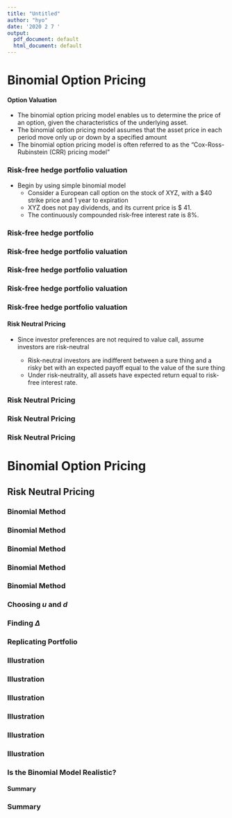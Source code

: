 ---
title: "Untitled"
author: "hyo"
date: '2020 2 7 '
output:
  pdf_document: default
  html_document: default
---

# Binomial Option Pricing

#### Option Valuation
* The binomial option pricing model enables us to determine the price of an option, given the characteristics of the underlying asset.
* The binomial option pricing model assumes that the asset price in each period move only up or down by a specified amount
* The binomial option pricing model is often referred to as the "Cox-Ross-Rubinstein (CRR) pricing model"

### Risk-free hedge portfolio valuation

* Begin by using simple binomial model 
  + Consider a European call option on the stock of XYZ, with a \$40 strike price and 1 year to expiration
  + XYZ does not pay dividends, and its current price is \$ 41.
  + The continuously compounded risk-free interest rate is 8\%.

### Risk-free hedge portfolio 
\begin{itemize}
\item Stock price in 1 year will be \$60 or \$30. 
\begin{center}
\begin{tabular*}{0.5\textwidth}{ccc}
      &  $ \nearrow$     &  \$ 60  \\
 \$ 41  &       &  \\
      &  $ \searrow$     &  \$ 30  \\
\end{tabular*}%
\end{center}
\end{itemize}



### Risk-free hedge portfolio valuation

\begin{itemize}
\item Call values at expiration are known. 
\begin{center}
\begin{tabular*}{0.5 \textwidth}{ccc}
      &  $ \nearrow$     &  \$ 20  \\
 $c$  &       &  \\
      &  $ \searrow$     &  \$ 0  \\
\end{tabular*}%
\end{center}

\item Form portfolio by buying $\Delta$ units of asset and selling 1 unit of 1-year call options at price $c$
\begin{center}
\begin{tabular*}{0.5 \textwidth}{ccc}
      &  $ \nearrow$     &  \$ $\Delta 60 - 20$  \\
 $\Delta 41- c$  &       &  \\
      &  $ \searrow$     &  \$ $\Delta 30$  \\
\end{tabular*}%
\end{center}
\end{itemize}


### Risk-free hedge portfolio valuation
\begin{itemize}
\item Set terminal values equal to one another (thereby creating risk-free hedge) and solve for $\Delta$.
\begin{eqnarray*}
\Delta 60 - 20 & = & \Delta 30 \\
\Rightarrow \Delta & = & \frac{2}{3} 
\end{eqnarray*}
\item The value $2/3 $ is the \textit{delta} ($\Delta$) of the option: the number of shares that replicates the option payoff. 
\end{itemize}


### Risk-free hedge portfolio valuation
\begin{itemize}
\item Substitute into binomial lattice.
\begin{center}
\begin{tabular*}{ 0.5 \textwidth}{ccc}
      &  $ \nearrow$     &  \$ $60 (2/3) - 20$  \\
 $41 (2/3)- c$  &       &  \\
      &  $ \searrow$     &  \$ $30 (2/3)$  \\
\end{tabular*}%
\end{center}
\item Portfolio is risk-free because its terminal value (i.e., 20) is invariant to asset price.
\begin{center}
\begin{tabular*}{0.5 \textwidth}{ccc}
      &  $ \nearrow$     &  \$ 20  \\
 $41 (2/3)- c$   &       &  \\
      &  $ \searrow$     &  \$ 20  \\
\end{tabular*}%
\end{center}
\end{itemize}

### Risk-free hedge portfolio valuation
\begin{itemize}
\item  $41 (2/3)- c$ invested in risk-free bonds would also have terminal value of $\$ 20$. 
\item If risk-free rate over 1-year interval is 8\%, no arbitrage implies
\begin{eqnarray*}
41 (2/3)- c & = & 20 e^{-0.08} \\
\Rightarrow c & = & \$ 8.871
\end{eqnarray*}
\end{itemize}

\newpage
#### Risk Neutral Pricing

\begin{itemize}
\item Risk-free hedge portfolio was formed without knowing probabilities.
\item Implies that call value was derived without knowing investor risk/return preferences
\end{itemize}
* Since investor preferences are not required to value call, assume investors are risk-neutral

  + Risk-neutral investors are indifferent between a sure thing and a risky bet with an expected payoff equal to the value of the sure thing
  + Under risk-neutrality, all assets have expected return equal to risk-free interest rate.

### Risk Neutral Pricing
\begin{itemize}
\item To value call under risk-neutrality, need to specify upstate ($p^*$) and downstate probabilities ($1-p^* $).
\begin{center}
\begin{tabular*}{0.5 \textwidth}{ccc}
      &  $ \nearrow_{p^*}$     &  \$ 60  \\
 $41$  &       &  \\
      &  $ \searrow_{1-p^*}$     &  \$ 30  \\
\end{tabular*}%
\end{center}
\item To identify implied risk-neutral probabilities $p^*$, equate expressions for terminal asset price and solve for $p^*$.
\begin{eqnarray*}
41 e^{0.08} & = & 60 p^* + 30 (1- p^*) \\
p^* & = & 48.05\%
\end{eqnarray*}
\end{itemize}

\newpage
### Risk Neutral Pricing
\begin{itemize}
\item With risk-neutral probabilities known, value call using traditional approach (i.e., take PV of expected future value)
\[ c = e^{-r T} E[\tilde{c}_T]\]
\item Call values are known
\[E[\tilde{c}_T] = 20 (0.4805) + 0 (1-0.4805) = 9.61\]
\item Take PV of expected future value
\[c = e^{-0.08} 9.61 = 8.871 \]
\end{itemize}

### Risk Neutral Pricing
\begin{itemize}
\item Two approaches lead to same result.
\begin{itemize}
\item risk-free hedge portfolio valuation
\item risk-neutral valuation
\end{itemize}
\item Since risk-neutral valuation is simplest, use it. 
\end{itemize}


\newpage
# Binomial Option Pricing
## Risk Neutral Pricing

### Binomial Method
\begin{itemize}
\item \underline{Step 1: } Create asset price lattice.
\begin{itemize}
\item Assume underlying asset price has discrete proportional jumps through option's life. 
\item $u (>1)$ is up-step coefficient and $d (< 1)$ is down-step coefficient
\end{itemize}
\begin{center}
\begin{tabular*}{0.5\textwidth}{ccccc}
      &             &       & $\nearrow$      & $uuS$ \\
      & $\nearrow$  & $uS$  & $\searrow$    &  \\
$S$   &             &       &           & $udS$ \\
      & $\searrow$  & $dS$  &  $\nearrow$      &  \\
      &             &       & $\searrow$      & $ddS$ \\
\end{tabular*}%
\end{center}
\end{itemize}

### Binomial Method
\begin{itemize}
\item \underline{Step 2: } Decide on length of time increment $h$. 
\begin{itemize}
\item Setting time increment to one year : $h = 1$
\item Setting time increment to one day : $h = 1/365$
\item Setting time increment to one hour : $h = 1/(365\times 24 )$
\end{itemize}
\begin{center}
\begin{tabular*}{0.5\textwidth}{ccccc}
      &             &       & $\nearrow$      & $uuS$ \\
      & $\nearrow$  & $uS$  & $\searrow$    &  \\
$S$   &             &       &           & $udS$ \\
      & $\searrow$  & $dS$  &  $\nearrow$      &  \\
      &             &       & $\searrow$      & $ddS$ \\
\multicolumn{3}{c}{$\xleftarrow{\hspace*{0.5cm}} h \xrightarrow{\hspace*{0.6cm}}$}   & & \\
\end{tabular*}%
\end{center}
\end{itemize}

\newpage
### Binomial Method
\begin{itemize}
\item \underline{Step 3: } Value option at expiration. 
\begin{itemize}
\item $c_u = \max(uS-K, 0)$ and $c_d = \max(dS-K,0)$
\item $c_{uu}= \max(u^2 S-K, 0), c_{ud} = \max(udS-K,0)$, and $c_{dd} = \max(d^2 S-K, 0)$
\end{itemize}
\begin{center}
\begin{tabular*}{0.5\textwidth}{ccccc}
      &             &       & $\nearrow$      & $c_{uu}$ \\
      & $\nearrow$  & $c_u$  & $\searrow$    &  \\
$c$   &             &       &           & $c_{ud}$ \\
      & $\searrow$  & $c_d$  &  $\nearrow$      &  \\
      &             &       & $\searrow$      & $c_{dd}$ \\
\end{tabular*}%
\end{center}
\end{itemize}

### Binomial Method
\begin{itemize}
\item \underline{Step 4: } Value option one step back in time by taking present value of expected future values. 
\begin{itemize}
\item $c_u = e^{-r h} [p^* c_{uu} + (1-p^*) c_{ud}]$
\item $c_d = e^{-r h} [p^* c_{ud} + (1-p^*) c_{dd}]$
\item $c = e^{-r h} [p^* c_{u} + (1-p^*) c_{d}]$
\end{itemize}
\begin{center}
\begin{tabular*}{0.5\textwidth}{ccccc}
      &             &       & $\nearrow$      & $c_{uu}$ \\
      & $\nearrow$  & $c_u$  & $\searrow$    &  \\
$c$   &             &       &           & $c_{ud}$ \\
      & $\searrow$  & $c_d$  &  $\nearrow$      &  \\
      &             &       & $\searrow$      & $c_{dd}$ \\
      \multicolumn{5}{c}{$\xleftarrow{\hspace*{1.1cm}\text{Backward Induction}} $} \\
\end{tabular*}%
\end{center}
\end{itemize}

\newpage
### Binomial Method
\begin{itemize}
\item  Risk-Neutral probabilities are identified by equating expressions for expected asset price
\begin{eqnarray*}
S e^{\alpha h} & = &  p^* u S + (1- p^*) d S \\
\Rightarrow p^* & = & \frac{e^{\alpha h } - d}{ u-d}
\end{eqnarray*}
\begin{itemize}
\item $\alpha = r$ : non-dividend paying stock
\item $\alpha = r-\delta$ : dividend paying stock with dividend rate $\delta$
\item $\alpha = r - \delta$ : currency with foreign risk-free rate $\delta$.  
\item $\alpha = 0$ : futures contract
\end{itemize}
\end{itemize}

### Choosing $u$ and $d$
\begin{itemize}
\item Coefficients and probabilities used in lattice are not unique. 
\begin{itemize}
\item Cox-Ross-Rubinstein(1979) binomial tree
\[u = e^{\sigma \sqrt{h}} \quad d = e^{-\sigma \sqrt{h}}    \quad p^* = \frac{1}{2} + \frac{1}{2} \left( \frac{\alpha - 0.5 \sigma^2}{\sigma}\right)h \]
\item Jarrow-Rudd(1983) lognormal binomial tree
\[u = e^{(\alpha -0.5 \sigma^2)h + \sigma \sqrt{h}} \quad d = e^{(\alpha -0.5 \sigma^2)h - \sigma \sqrt{h}}    \quad p^* = \frac{1}{2}  \]
\end{itemize}
\end{itemize}

\newpage
### Finding $\Delta$
\begin{itemize}
\item Consider portfolio of buying $\Delta$ shares of asset and selling 1 unit of call options at price $c$. The value of the portfolio at time $h$ is 
\begin{center}
\begin{tabular*}{0.5 \textwidth}{ccc}
      &  $ \nearrow$     &  $\Delta e^{\delta h} uS - c_u$  \\
 $\Delta S - c$   &       &  \\
      &  $ \searrow$     & $\Delta e^{\delta h} dS - c_d$   \\
\end{tabular*}%
\end{center}
\item Solving for $\Delta$ by setting terminal values to one another, $\Delta$ is
\[\Delta  = e^{-\delta h} \frac{c_u - c_d}{S(u-d)}\]
\end{itemize}

### Replicating Portfolio
\begin{itemize}
\item Plugging $\Delta$ into either $\Delta e^{\delta h} uS - c_u$ or $\Delta e^{\delta h} dS - c_d$ and discounting the value, we have
\[ (\Delta S  - c) = - e^{-rh} \frac{uc_d - dc_u}{u-d} \]
\item If we buy $\Delta$ shares of stock and buy a dollar amount of $B$, the cost for constructing portfolio is $ \Delta S + B$ where 
\[B = e^{-rh} \frac{uc_d - dc_u}{u-d} \]
\item The cost of creating the option is the net cash flow required to buy the shares and bonds. Thus, the cost of the option is $\Delta S + B$
\[\Delta S + B = e^{-r h} \left( c_u \frac{e^{(r-\delta) h} -d }{u-d} + c_d \frac{u - e^{(r-\delta) h} }{u-d}\right) \]
\end{itemize}

\newpage
### Illustration
\begin{itemize}
\item Asset price ($S$) : \$ 40 
\item Volatility rate ($\sigma$): 20\% 
\item Dividend rate ($\delta$) : 0 \% 
\item Call option exercise price ($K$) : 40 
\item Time to expiration ($T$) : 1
\item Number of steps : 3 
\item Time increment ($h$) : 1/3 
\item Risk-free rate ($r$) : 6 \% 
\end{itemize}

### Illustration
\begin{itemize}
\item \underline{Simple Binomial.xlsx}
\item Sheet : Binomial Option Pricing.
\end{itemize}

\newpage
### Illustration
\begin{itemize}
\item Compute up-step and down-step CRR coefficients.
\[ u = e^{0.2 \sqrt{1/3}} = 1.1224 \quad d=  e^{-0.2 \sqrt{1/3}} = 0.8909\]
\item Complete asset price lattice
\begin{center}
\begin{tabular*}{0.7\textwidth}{cccc}
      &       &       & 56.559 \\
      &       & 50.391 &  \\
      & 44.896 &       & 44.896 \\
40.000 &       & 40.000 &  \\
      & 35.638 &       & 35.638 \\
      &       & 31.751 &  \\
      &       &       & 28.289 \\
\end{tabular*}%
\end{center}
\end{itemize}

### Illustration
\begin{itemize}
\item Value option with $K = 40$ at expiration
\begin{center}
\begin{tabular*}{0.7\textwidth}{lc}
Option Payoff & Asset Price \\
\hline 
$\max(56.559 - 40, 0) = 16.559$ & 56.559 \\
$\max(44.896 - 40, 0) = 4.896$ & 44.896 \\
$\max(35.638 - 40, 0) = 0$ & 35.638 \\
$\max(28.289 - 40, 0) = 0$  & 28.289 \\
\end{tabular*}%
\end{center}
\end{itemize}

\newpage
### Illustration
\begin{itemize}
\item Value option one step back in time by taking present value of expected future value
\item Risk Neutral probability $p^* $
\[ p^* = \frac{e^{0.06 (1/3)} - 0.8909}{1.1224-0.8909} = 0.5584\]
\begin{center}
\begin{scriptsize}
\begin{tabular*}{ \textwidth}{ ccc}
        &      & 16.559 \\
$11.183 = e^{-0.06} [ (0.5584) 16.559  + (1-0.5584) 4.896$]         & $\swarrow$       &  \\
           & $\nwarrow$      & 4.896 \\
 $ 2.680 = e^{-0.06} [ (0.5584) 4.896  + (1-0.5584) 0 $]     &  $\swarrow$         &  \\
        &   $\nwarrow$     & 0.000 \\
      0.000     & $\swarrow$  &  \\
            &  $\nwarrow$      &  0.000 \\
\end{tabular*}%
\end{scriptsize}
\end{center}
\end{itemize}

### Illustration
\begin{itemize}
\item Continue iterative process. 
\begin{center}
\begin{tabular*}{0.7 \textwidth}{ cccc}
      &       &       & 16.559\\
      &       & 11.183 &  \\
      & 7.282 &       & 4.896 \\
4.621 &       & 2.680 &  \\
      & 1.467 &       & 0.000 \\
      &       & 0.000 &  \\
      &       &       & 0.000 \\
\end{tabular*}%
\end{center}
\item Call option price with exercise price $K=40$ at the maturity of 1 year is $4.621$
\end{itemize}

\newpage
### Is the Binomial Model Realistic?
\begin{itemize}
\item The binomial model is a form of the random walk model, adapted to modeling stock prices. The random walk model in this section assumes among other things, that 
\begin{itemize}
\item Volatility is constant
\item "Large" stock price movements do not occur
\item Returns are independent over time
\end{itemize}
\item All of these assumptions appear to be violated in the data.
\end{itemize}

\newpage
#### Summary

\begin{itemize}
\item In order to price an option, we need to know
\begin{itemize}
\item Asset price ($S$)
\item Strike price ($K$)
\item Standard deviation of returns on the asset ,i.e., asset volatility ($\sigma$)
\item Dividend yield ($\delta$)
\item Risk-free rate ($r$)
\end{itemize}
\item Using the risk-free rate ($r$) and volatility ($\sigma$) , we can approximate the future distribution of the asset by creating a binomial tree. 
\item Once we have the binomial tree, is it possible to price the option. 
\end{itemize}

### Summary 
\begin{itemize}
\item Steps of binomial method
\begin{itemize}
\item Step 1 : Create asset price lattice.
\item Step 2 : Decide on length of time increment $h$. 
\item Step 3 : Value option at expiration 
\item Step 4 : Step back one time increment ($h$) and take present value of expected future option value.
\end{itemize}
\end{itemize}



